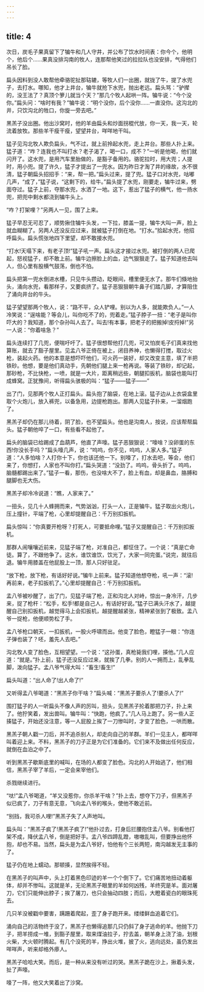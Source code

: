 ```yaml
---
---
---
```

title: 4
---



次日，炭毛子果真留下了犏牛和几人守井，并公布了饮水时间表：你今个，他明个，他后个……果真没排沟南的牧人，连那帮他笑过的拉拉队也没安排，气得他们吊长了脸。

扁头因料到没人敢帮他牵骆驼扯那轱辘，等牧人们一出圈，就拢了牛，提了水兜子，去打水。哪知，他才上井台，犏牛就抢下水兜，抛出老远。扁头骂：“驴撵的，没王法了？真顶个箩儿就当个天？”那几个牧人起哄一阵。犏牛说：“今个没你。”扁头问：“啥时有我？”犏牛说：“明个没你，后个没你……一直没你。这沟北的井，只饮沟北的牲口，你旋一旁去吧。”

黑羔子没出圈。他出沙窝时，他的羊由扁头和炒面拐棍代放，你一天，我一天，轮流着放牧。那些羊干瘦干瘦，望望井台，咩咩地干叫。

猛子见沟北牧人欺负扁头，气不过，就上前拎起水兜，走上井台。那些人扑上来。猛子道：“咋？连我也不叫打水？老子渴了，喝一口，成不？”一听是他喝，他们就闪开了。这水兜，是用汽车里胎做的，是豁子备用的。骆驼拉时，用大兜；人提时，用小兜。提了许久，猛子才提出了一兜水。因为昨日才淘了井的缘故，水不很清，猛子朝扁头招招手：“来，帮一把。”扁头过来，提了兜。猛子口对水兜，咕嘟几声，“成了，”猛子说，“这剩下的，给牛。”扁头提了水兜，刚要走，犏牛过来，劈面夺过。猛子上前，夺那水兜，水洒了一地。这下，惹出了猛子的横气，他一扬水兜，把兜中剩水都浇到犏牛头上。

“咋？打架哩？”另两人一见，围了上来。

猛子早忍无可忍了，顺势揪住犏牛头发，一下拉，膝盖一提，犏牛大叫一声，脸上就血糊糊了。另两人还没反应过来，就被猛子打倒在地。“打水。”拾起水兜，他招呼扁头。扁头慌张地四下里望，却不敢接水兜。

“打水!天塌下来，有老子顶!”猛子吼一声。扁头这才接过水兜。被打倒的两人已爬起，怒视猛子，却不敢上前。犏牛边擦脸上的血，边气狠狠走了。猛子知道他去叫人，但心里有股横气鼓荡，倒也不怕。

扁头把第一兜水倒进水槽，只见牛头攒动，眨眼间，槽里便无水了。那牛们倏地抬头，涌向水兜，看那样子，又要疯挤了。猛子恶狠狠朝牛鼻子们踏几脚，才算阻住了涌向井台的牛头。

猛子望望那两个牧人，说：“路不平，众人铲哩。别以为人多，就能欺负人。”一人冷笑说：“逞啥能？等会儿，叫你吃不了的，兜着走。”猛子脖子一扭：“老子是叫你吓大的？我知道，那个杂孙叫人去了。叫去!有本事，把老子的把搬掉!皮捋掉!”另一人说：“你着啥急？”

扁头连续打了几兜，便喘吁吁了。猛子很想帮他打几兜，可又怕炭毛子们真来找他算账，就去了豁子屋里。见孟八爷正倚在被上，闭目养神，也懒得打搅，取过火枪，装起火药。他的本意是想吓吓他们，可火药一装好，却又改变主意，填了半把铁砂。他想，要是他们真动手，先朝他们腿上来一枪再说。等装了铁砂，却记起，那砂枪，不比快枪，一喷，就是一大片，距离稍远些，朝腿扣扳机，脑袋也能叫打成蜂窝。正犹豫间，听得扁头骇极的叫：“猛子——猛子——”

出了门，见那两个牧人正打扁头。扁头抱了脑袋，在地上滚。猛子边从上衣袋盒里取个火炮儿，放入裤兜，以备急用，边提枪跑出。那两人见猛子扑来，一溜烟跑了。

黑羔子却仍在那儿待着，阴了脸，也不望扁头。他也是沟南人，按说，应该帮帮扁头。猛子朝他啐了一口，有些看不起他了。

扁头的脑袋已给踢成了血葫芦，他直了声嚎。猛子恶狠狠说：“嚎啥？没卵蛋的东西!你没长手吗？”扁头嚎几声，说：“呜呜，你不见，呜呜，人家人多。”猛子道：“人多怕啥？人打你十下，你也该还他一下。别嚎了，打水去吧，等会，他们来了，你想打，人家也不叫你打。”扁头哭道：“没劲了。呜呜，骨头折了。呜呜，脑髓都踢出来了。”猛子一看，那伤，也没啥大不了，脸上有血，却是鼻血，胳膊和腿脚也无大伤。

黑羔子却冷冷说道：“瞧，人家来了。”

一扭头，见几十人蜂拥而来，气势汹汹，打头一人，正是犏牛。猛子取出火炮儿，压上撞针，平端了枪，心里却提醒自己：千万别扣扳机。

扁头惊叫：“你真要开枪呀？打死人，可要抵命哩。”猛子又提醒自己：千万别扣扳机。

那群人闹嚷嚷近前来，见猛子端了枪，对准自己，都怔住了。一个说：“真是亡命徒。算了，不跟他争了。这水，谁饮谁饮，饮光了，大家一同完蛋。”说完，就往后退。犏牛用膝盖在他屁股上一顶，那人只好驻足。

“放下枪，放下枪，有话好好说。”犏牛上前来。猛子知道他想夺枪，吼一声：“滚!再前来，老子扣扳机了。”心里却提醒自己：千万别扣扳机。

孟八爷被吵醒了，出了门，见猛子端了枪，正和沟北人对峙，惊出一身冷汗，几步来，捉了枪杆：“松手，松手!都是自己人，有话好好说。”猛子已满头汗水了，越提醒自己别扣扳机，越觉得马上会扣扳机，越提醒越紧张，精神紧张到了极致。孟八爷一捉枪，他便顺势松了手。

孟八爷枪口朝天，一扣扳机，一股火呼啸而出。他变了脸色，瞪猛子一眼：“你连子弹也装了？呸，羞先人去吧。”

沟北牧人变了脸色，互相望望。一个说：“这孙蛋，真枪毙我们哩，揍他。”几人应道：“就是。”扑上前，猛子还没反应过来，就挨了几拳。别的人一拥而上，乱拳乱脚，泼向猛子。孟八爷气得大叫：“畜生!畜生!”

扁头叫道：“出人命了!出人命了!”

又听得孟八爷喝道：“黑羔子你干啥？”扁头喊：“黑羔子要杀人了!要杀人了!”

围打猛子的人一听扁头不像人声的厉叫，扭头，见黑羔子抡着那把刀子，扑上来了。他狞笑着，发出兽叫。犏牛叫：“快跑，他疯了。”几人马上跑了。另一些人正揍猛子，开始还没注意，等一人屁股上挨了一刀惨叫时，才变了脸色，一哄而散。

黑羔子朝人戳一刀后，并不追杀别人，却走向自己的羊群。羊们一见主人，都咩咩叫着迎上来。不料，黑羔子的刀子正是为它们准备的。它们来不及做出任何反应，就倒在血泊之中了。

听到黑羔子歇斯底里的喊叫，在场的人都变了脸色。沟北的人开始逃了，他们相信，黑羔子宰了羊后，一定会来宰他们。

杀戮继续进行。

“呔!”孟八爷喝道，“羊又没惹你，你杀羊干啥？”扑上去，想夺下刀子，但黑羔子似已疯了，刀子有意无意，飞向孟八爷的喉头，使他不敢近前。

“别挡，我可杀人哩!”黑羔子失了人声地叫。

扁头叫：“黑羔子疯了!黑羔子疯了!”他扑过去，打身后拦腰抱住孟八爷。别看他打架不成，降伏孟八爷，倒是把好手。孟八爷四蹄乱蹬，嗷嗷乱叫，但要挣出他怀抱，却也不易。当然，扁头是为孟八爷好，怕他有个三长两短，南沟越发无主事的了。

猛子仍在地上蠕动。那顿揍，显然挨得不轻。

在黑羔子的叫声中，头上打着黑色印迹的羊一个个倒下了。它们痛苦地扭动着躯体，却并不惨叫。这就是羊，无论黑羔子眼里的羊如何凶残，羊终究是羊。面对屠刀，它们只能伸出脖子；挨了屠刀，也只会抽动四肢；而后，大瞪着瓷白的眼珠死去。

几只羊没被戳中要害，蹒跚着爬起，歪了身子跑开来。缕缕鲜血追着它们。

涌向自己的活物终于没了，黑羔子也懒得追那几只仍斜了身子逃命的羊。他抛下刀子，把羊捞成一堆，到豁子屋里，取来煤油拉子，拧去盖，朝羊身上浇了油，划根火柴，大火顿时腾起。有几个没死的羊，挣出火堆，披了火，逃向远处，虽仍发出咩咩声，听来却格外瘆人。

黑羔子哈哈大笑。而后，是一种从来没有听过的哭。黑羔子跪在沙上，揪着头发，扯了声嚎。

嚎了一阵，他又大笑着出了沙窝。